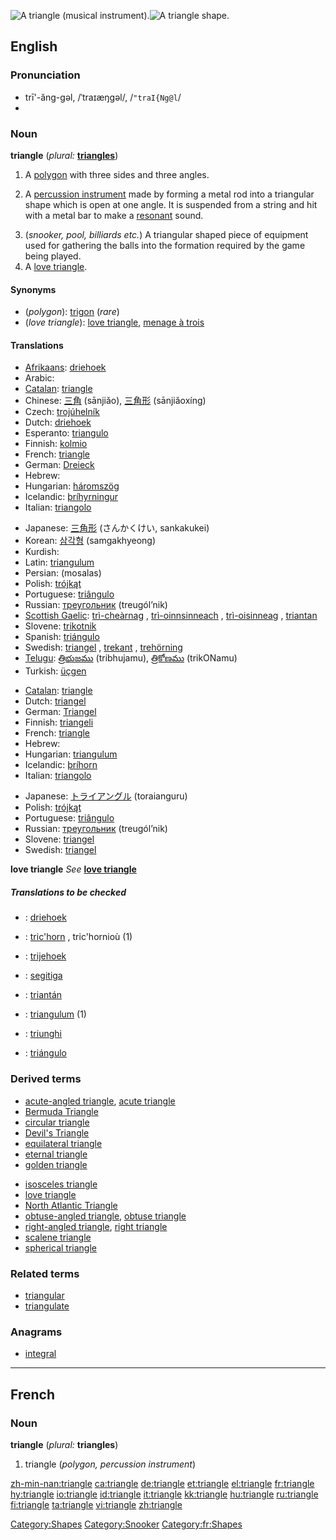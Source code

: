 {{see|Triangle}}
{{wikipedia}}
[[Image:Triangle instrument.png|thumb|right|A triangle (musical instrument).]][[Image:Simple triangle.svg|thumb|right|A triangle shape.]]
==English==

===Pronunciation===
*trī'-ăng-gəl, /ˈtraɪæŋɡəl/, /<tt>"traI{Ng@l</tt>/
*{{audio|en-us-triangle.ogg|Audio (US)}}

===Noun===
'''triangle''' (''plural:'' '''[[triangles]]''')

# {{geometry}} A [[polygon]] with three sides and three angles.
# {{musici}} A [[percussion instrument]] made by forming a metal rod into a triangular shape which is open at one angle. It is suspended from a string and hit with a metal bar to make a [[resonant]] sound.
# (''snooker, pool, billiards etc.'') A triangular shaped piece of equipment used for gathering the balls into the formation required by the game being played.
# A [[love triangle]].

====Synonyms====
*(''polygon''): [[trigon]] (''rare'')
*(''love triangle''): [[love triangle]], [[menage à trois]]

====Translations====

{{trans-top|polygon}}
*[[Afrikaans]]: [[driehoek]]
*Arabic: {{ARchar|[[مثلث]]}} {{unicode|(muθállaθ)}} {{m}}
*[[Catalan]]: [[#Catalan|triangle]]
*Chinese: [[三角]] (sānjiǎo), [[三角形]] (sānjiǎoxíng)
*Czech: [[trojúhelník]] {{m}}
*Dutch: [[driehoek]]
*Esperanto: [[triangulo]]
*Finnish: [[kolmio]]
*French: [[#French|triangle]] {{m}}
*German: [[Dreieck]] {{n}}
*Hebrew: {{he-translation|משולש|meshulásh}} {{m}}
*Hungarian: [[háromszög]]
*Icelandic: [[þríhyrningur]] {{m}}
*Italian: [[triangolo]] {{m}}
{{trans-mid}}
*Japanese: [[三角形]] (さんかくけい, sankakukei)
*Korean: [[삼각형]] (samgakhyeong)
*Kurdish: {{KUchar|[[سێگۆشه‌]]}}
*Latin: [[triangulum]]
*Persian: {{FAchar|[[مثلث]]}} (mosalas)
*Polish: [[trójkąt]] {{m}}
*Portuguese: [[triângulo]] {{m}}
*Russian: [[треугольник]] (treugól’nik) {{m}}
*[[Scottish Gaelic]]: [[trì-cheàrnag]] {{f}}, [[trì-oinnsinneach]] {{m}}, [[trì-oisinneag]] {{f}}, [[triantan]] {{m}}
*Slovene: [[trikotnik]] {{m}}
*Spanish: [[triángulo]] {{m}}
*Swedish: [[triangel]] {{c}}, [[trekant]] {{c}}, [[trehörning]] {{c}}
*[[Telugu]]: [[త్రిభుజము]] (tribhujamu), [[త్రికోణము]] (trikONamu)
*Turkish: [[üçgen]]
{{trans-bottom}}

{{trans-top|percussion instrument}}
*[[Catalan]]: [[#Catalan|triangle]] {{m}}
*Dutch: [[triangel]] {{m}}
*German: [[Triangel]] {{f}}
*Finnish: [[triangeli]]
*French: [[#French|triangle]] {{m}}
*Hebrew: {{he-translation|משולש|meshulásh}} {{m}}
*Hungarian: [[triangulum]]
*Icelandic: [[þríhorn]] {{n}}
*Italian: [[triangolo]] {{m}}
{{trans-mid}}
*Japanese: [[トライアングル]] (toraianguru)
*Polish: [[trójkąt]] {{m}}
*Portuguese: [[triângulo]] {{m}}
*Russian: [[треугольник]] (treugól’nik) {{m}}
*Slovene: [[triangel]] {{m}}
*Swedish: [[triangel]] {{c}}
{{trans-bottom}}

'''love triangle'''
''See'' '''[[love triangle]]'''

=====Translations to be checked=====
<!--Remove this section once all of the translations below have been moved into the tables above.-->
{{checktrans}}
{{top}}
*{{ttbc|Afrikaans}}: [[driehoek]]
*{{ttbc|Breton}}: [[tric'horn]] {{m}}, tric'hornioù {{p}} (1)
*{{ttbc|Frisian}}: [[trijehoek]]
*{{ttbc|Indonesian}}: [[segitiga]]
{{mid}}
*{{ttbc|Irish}}: [[triantán]]
*{{ttbc|Latin}}: [[triangulum]] {{n}} (1)
*{{ttbc|Romanian}}: [[triunghi]] {{n}}
*{{ttbc|Spanish}}: [[triángulo]] {{m}}
{{bottom}}

===Derived terms===
{{top2}}
*[[acute-angled triangle]], [[acute triangle]]
*[[Bermuda Triangle]]
*[[circular triangle]]
*[[Devil's Triangle]]
*[[equilateral triangle]]
*[[eternal triangle]]
*[[golden triangle]]
{{mid2}}
*[[isosceles triangle]]
*[[love triangle]]
*[[North Atlantic Triangle]]
*[[obtuse-angled triangle]], [[obtuse triangle]]
*[[right-angled triangle]], [[right triangle]]
*[[scalene triangle]]
*[[spherical triangle]]
{{bottom2}}

===Related terms===
*[[triangular]]
*[[triangulate]]

===Anagrams===
*[[integral]]

[[Category:Shapes]]
[[Category:Snooker]]

----

==French==

===Noun===
'''triangle''' {{m}} (''plural:'' '''triangles''')

# triangle (''polygon, percussion instrument'')

[[Category:fr:Shapes]]

[[zh-min-nan:triangle]]
[[ca:triangle]]
[[de:triangle]]
[[et:triangle]]
[[el:triangle]]
[[fr:triangle]]
[[hy:triangle]]
[[io:triangle]]
[[id:triangle]]
[[it:triangle]]
[[kk:triangle]]
[[hu:triangle]]
[[ru:triangle]]
[[fi:triangle]]
[[ta:triangle]]
[[vi:triangle]]
[[zh:triangle]]